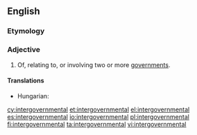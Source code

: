 ==English==

===Etymology===
{{prefix|en|inter|governmental}}

===Adjective===
{{en-adj|-}}

# Of, relating to, or involving two or more [[government]]s.

====Translations====
{{trans-top|of, relating to, or involving two or more governments}}
* Hungarian: {{t|hu|kormányközi}}
{{trans-mid}}
{{trans-bottom}}

[[cy:intergovernmental]]
[[et:intergovernmental]]
[[el:intergovernmental]]
[[es:intergovernmental]]
[[io:intergovernmental]]
[[pl:intergovernmental]]
[[fi:intergovernmental]]
[[ta:intergovernmental]]
[[vi:intergovernmental]]